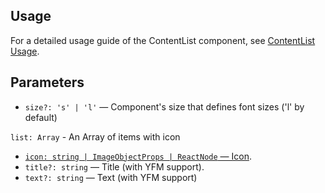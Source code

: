 

<Meta of={ContentListStories} />
<StoryTemplate>

## Usage

For a detailed usage guide of the ContentList component, see [ContentList Usage](https://github.com/gravity-ui/page-constructor/blob/main/memory-bank/usage/contentList.md).

## Parameters

- `size?: 's' | 'l'` — Component's size that defines font sizes ('l' by default)

`list: Array` - An Array of items with icon
- [`icon: string | ImageObjectProps | ReactNode` — Icon](?path=/docs/documentation-types--docs#imageobjectprops---image-property).
- `title?: string` — Title (with YFM support).
- `text?: string` — Text (with YFM support)
</StoryTemplate>
